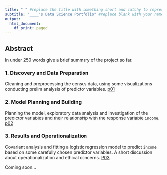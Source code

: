 ```yaml
---
title: " " #replace the title with something short and catchy to represent your project
subtitle: "____'s Data Science Portfolio" #replace blank with your name
output:
  html_document:
    df_print: paged
---
```


## Abstract

In under 250 words give a brief summary of the project so far.

### 1. Discovery and Data Preparation

Cleaning and preprocessing the census data, using some visualizations conducting prelim analysis of predictor variables. [p01](Deliverables/p01DiscoveryAndDataPrep.html)

### 2. Model Planning and Building

Planning the model, exploratory data analysis and investigation of the predictor variables and their relationship with the response variable `income`. [p02](Deliverables/P02ModelPlanningandBuilding.html)

### 3. Results and Operationalization

Covariant analysis and fitting a logistic regression model to predict `income` based on some carefully chosen
predictor variables. A short discussion about operationalization and ethical concerns. [P03](Deliverables/P03ResultsandOperationalization.html)

Coming soon...

